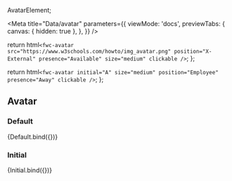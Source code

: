 AvatarElement;

<Meta
  title="Data/avatar"
  parameters={{
    viewMode: 'docs',
    previewTabs: {
      canvas: { hidden: true },
    },
  }}
/>

  return html`<fwc-avatar
    src="https://www.w3schools.com/howto/img_avatar.png"
    position="X-External"
    presence="Available"
    size="medium"
    clickable
  />`;
};

  return html`<fwc-avatar initial="A" size="medium" position="Employee" presence="Away" clickable />`;
};

## Avatar

### Default

<Canvas>
  <Story name="default" args={{}}>
    {Default.bind({})}
  </Story>
</Canvas>

### Initial

<Canvas>
  <Story name="initial" args={{}}>
    {Initial.bind({})}
  </Story>
</Canvas>
